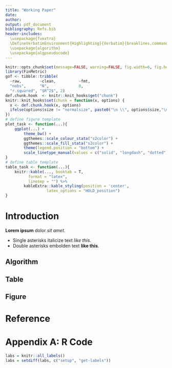 ```yaml
---
title: "Working Paper"
date: 
author: 
output: pdf_document
bibliography: Refs.bib
header-includes:
  \usepackage{fvextra}
  \DefineVerbatimEnvironment{Highlighting}{Verbatim}{breaklines,commandchars=\\\{\}}
  \usepackage{algorithm}
  \usepackage{algpseudocode}
---
```


\newcommand{\indep}{\perp\!\!\!\perp}
\newcommand{\covprob}{\overset{p}{\rightarrow}}
\newcommand{\covdist}{\overset{d}{\rightarrow}}

```r
knitr::opts_chunk$set(message=FALSE, warning=FALSE, fig.width=6, fig.height=3, fig.align="center", size = "footnotesize")
library(FinMetric)
gof <- tibble::tribble(
  ~raw,        ~clean,          ~fmt,
  "nobs",      "N",             0,
  "r.squared", "$R^2$", 2)
def.chunk.hook  <- knitr::knit_hooks$get("chunk")
knitr::knit_hooks$set(chunk = function(x, options) {
  x <- def.chunk.hook(x, options)
  ifelse(options$size != "normalsize", paste0("\n \\", options$size,"\n\n", x, "\n\n \\normalsize"), x)
})
# define figure template
plot_task <- function(...){
    ggplot(...) +
        theme_bw() +
        ggthemes::scale_colour_stata("s2color") +
        ggthemes::scale_fill_stata("s2color") +
        theme(legend.position = "bottom") +
        scale_linetype_manual(values = c("solid", "longdash", "dotted"))
}
# define table template
table_task <- function(...){
    knitr::kable(..., booktab = T,
          format = "latex",
          linesep = "") %>% 
        kableExtra::kable_styling(position = 'center',
                  latex_options = "HOLD_position")
}
```

# Introduction

**Lorem ipsum** dolor *sit amet*. 

- Single asterisks italicize text *like this*. 
- Double asterisks embolden text **like this**.


## Algorithm

\begin{algorithm}
\caption{An algorithm with caption}\label{alg:cap}
\begin{algorithmic}
\Require $n \geq 0$
\Ensure $y = x^n$
\State $y \gets 1$
\State $X \gets x$
\State $N \gets n$
\While{$N \neq 0$}
\If{$N$ is even}
    \State $X \gets X \times X$
    \State $N \gets \frac{N}{2}$  \Comment{This is a comment}
\ElsIf{$N$ is odd}
    \State $y \gets y \times X$
    \State $N \gets N - 1$
\EndIf
\EndWhile
\end{algorithmic}
\end{algorithm}

## Table

\begin{table}[H]
\centering
\caption{"Caption"}
\resizebox{0.8\textwidth}{0.4\textheight}{\input{"table.tex"}}
\end{table}

## Figure

\begin{figure}
\caption{"Caption"}
\begin{center}\includegraphics[width=0.8\textwidth]{Figure1.pdf} \end{center}

{\footnotesize  \textit{Notes}: Figure notes ........................}
\end{figure}



# Reference

::: {#refs}
:::

\newpage

# Appendix A: R Code

```r
labs = knitr::all_labels()
labs = setdiff(labs, c("setup", "get-labels"))
```

```r
```

